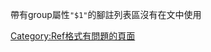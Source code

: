 帶有group屬性<code>"$1"</code>的腳註列表區沒有在文中使用<includeonly>
[[Category:Ref格式有問題的頁面|Category:Ref格式有問題的頁面]]
</includeonly>